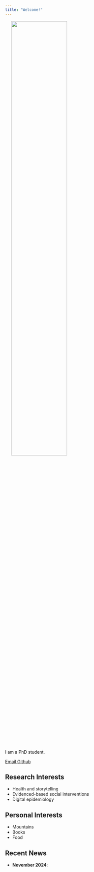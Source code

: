 ```yaml
---
title: "Welcome!"
---
```


<img src="/images/headshot.jpg" width="60%" hspace="20" align="center">

I am a PhD student.

::: {.column-page-inset .text-center}
```{=html}
<a class="btn btn-outline-dark", href="mailto:calla.beauregard@uvm.edu" target="_blank" rel="noopener noreferrer">
    <i class="ai bi-envelope" role='img' aria-label='Email'></i> Email
</a>
<a class="btn btn-outline-dark", href="https://github.com/elizabyanne" target="_blank" rel="noopener noreferrer">
    <i class="bi bi-github" role='img' aria-label='Github'></i> Github
</a>
```
:::

## Research Interests
* Health and storytelling
* Evidenced-based social interventions
* Digital epidemiology

## Personal Interests
* Mountains
* Books
* Food


## Recent News

* **November 2024**: 

